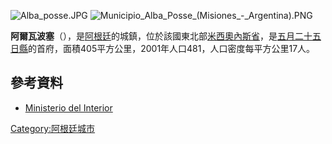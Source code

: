 [[Image:Alba_posse.JPG|thumb]]
[[Image:Municipio_Alba_Posse_(Misiones_-_Argentina).PNG|thumb]]

'''阿爾瓦波塞'''（{{lang-es|Alba Posse}}），是[[阿根廷|阿根廷]]的城鎮，位於該國東北部[[米西奧內斯省_(阿根廷)|米西奧內斯省]]，是[[五月二十五日縣_(米西奧內斯省)|五月二十五日縣]]的首府，面積405平方公里，2001年人口481，人口密度每平方公里17人。

==參考資料==
*[http://www.mininterior.gov.ar/ Ministerio del Interior] {{Wayback|url=http://www.mininterior.gov.ar/ |date=20140610230411 }} {{es icon}}

{{coord|27|33|S|54|42|W|display=title|region:AR_type:city_source:GNS-enwiki}}

{{Argentina-geo-stub}}
[[Category:阿根廷城市|Category:阿根廷城市]]